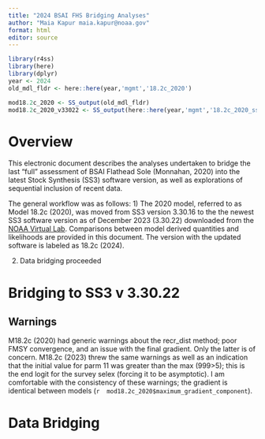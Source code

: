 ```yaml
---
title: "2024 BSAI FHS Bridging Analyses"
author: "Maia Kapur maia.kapur@noaa.gov"
format: html
editor: source
---
```


```r
library(r4ss)
library(here)
library(dplyr)
year <- 2024
old_mdl_fldr <- here::here(year,'mgmt','18.2c_2020')

mod18.2c_2020 <- SS_output(old_mdl_fldr)
mod18.2c_2020_v33022 <- SS_output(here::here(year,'mgmt','18.2c_2020_ss3v33022'))

```


# Overview
This electronic document describes the analyses undertaken to bridge the last "full" assessment of BSAI Flathead Sole (Monnahan, 2020) into the latest Stock Synthesis (SS3) software version, as well as explorations of sequential inclusion of recent data.

The general workflow was as follows:
1) The 2020 model, referred to as Model 18.2c (2020), was moved from SS3 version 3.30.16 to the the newest SS3 software version as of December 2023 (3.30.22) downloaded from the [NOAA Virtual Lab](https://github.com/nmfs-ost/ss3-source-code/releases). Comparisons between model derived quantities and likelihoods are provided in this document. The version with the updated software is labeled as 18.2c (2024).

2) Data bridging proceeded

# Bridging to SS3 v 3.30.22

## Warnings
M18.2c (2020) had generic warnings about the recr_dist method; poor FMSY convergence, and an issue with the final gradient. Only the latter is of concern. 
M18.2c (2023) threw the same warnings as well as an indication that the initial value for parm 11 was greater than the max (999>5); this is the end logit for the survey selex (forcing it to be asymptotic). I am comfortable with the consistency of these warnings; the gradient is identical between models (`r  mod18.2c_2020$maximum_gradient_component`).




# Data Bridging